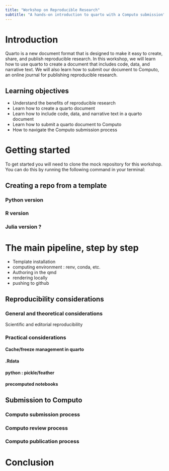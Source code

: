 ```yaml
---
title: "Workshop on Reproducible Research"
subtitle: "A hands-on introduction to quarto with a Computo submission"
---
```


# Introduction

Quarto is a new document format that is designed to make it easy to create, share, and publish reproducible research. In this workshop, we will learn how to use quarto to create a document that includes code, data, and narrative text. We will also learn how to submit our document to Computo, an online journal for publishing reproducible research.

## Learning objectives

- Understand the benefits of reproducible research
- Learn how to create a quarto document
- Learn how to include code, data, and narrative text in a quarto document
- Learn how to submit a quarto document to Computo
- How to navigate the Computo submission process

# Getting started

To get started you will need to clone the mock repository for this workshop. You can do this by running the following command in your terminal:

## Creating a repo from a template

### Python version

### R version

### Julia version ?

# The main pipeline, step by step

- Template installation
- computing environment : renv, conda, etc.
- Authoring in the qmd
- rendering locally
- pushing to github

## Reproducibility considerations 

### General and theoretical considerations

Scientific and editorial reproducibility

### Practical considerations 

#### Cache/freeze management in quarto

#### .Rdata

#### python : pickle/feather

#### precomputed notebooks

## Submission to Computo

### Computo submission process

### Computo review process

### Computo publication process

# Conclusion
